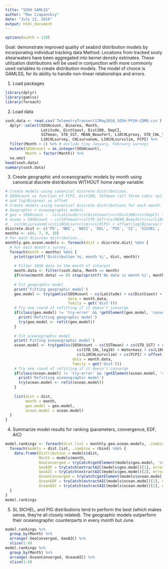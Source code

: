 ```yaml
---
title: "SOSH GAMLSS"
author: "Max Czapanskiy"
date: "July 12, 2016"
output: html_document
---
```


```r
options(width = 120)
```

Goal: demonstrate improved quality of seabird distribution models by incorporating individual tracking data
Method: Locations from tracked sooty shearwaters have been aggregated into kernel density estimates. These utilization distributions will be used in conjunction with more commonly used variables to create distribution models. The model of choice is GAMLSS, for its ability to handle non-linear relationships and errors.

1. Load packages
```r
library(dplyr)
library(gamlss)
library(foreach)
```

2. Load data
```r
sosh.data <- read.csv('TelemetryTransect17May2016_SOSH-PFSH-COMU.csv') %>% 
  dplyr::select(SOSHcount, Binarea, Month, 
                Latitude, DistCoast, Dist200, DepCI,
                SSTmean, STD_SST, MEAN_Beaufort, L10CHLproxy, STD_CHL_log10, Watermass,
                L10CHLsurvey, CHLsurvanom, L10CHLsurvclim, FCPI) %>%
  filter(Month > 2) %>% # exclude tiny January, February surveys
  mutate(SOSHcount = as.integer(SOSHcount),
         Month = factor(Month)) %>%
  na.omit
head(sosh.data)
summary(sosh.data)
```

3. Create geographic and oceanographic models by month using canonical discrete distributions WITHOUT home range variable:
```r
# Create models using canonical discrete distributions.
# SOSHcount as function of FCPI, Dist200, SSTmean (all three cubic splines) with Month as random variable 
# and log(Binarea) as offset
# Create models using canonical discrete distributions for each month.
# Geographic + oceanographic models
# geo = SOSHcount ~  cs(Latitude)+cs(DistCoast)+cs(Dist200)+cs(DepCI) + offset(log(Binarea))
# ocean = SOSHcount ~ cs(SSTmean)+cs(STD_SST)+cs(MEAN_Beaufort)+cs(L10CHLproxy)+cs(STD_CHL_log10)+Watermass+cs(L10CHLsurvey)+
#   cs(CHLsurvanom)+cs(L10CHLsurvclim)+cs(FCPI) + offset(log(Binarea))
discrete.dist <- c('PO', 'NBI', 'NBII', 'DEL', 'PIG', 'SI', 'SICHEL', 'ZIP', 'ZIP2')
months <- c(6, 7, 9, 10)
# For each discrete distribution...
monthly.geo.ocean.models <- foreach(dist = discrete.dist) %do% {
  # For each month's survey...
  foreach(month = months) %do% {
    print(sprintf('Distribution %s, month %i', dist, month))
    
    # Filter SOSH data to the month of interest
    month.data <- filter(sosh.data, Month == month)
    if(nrow(month.data) == 0) stop(sprintf('No data in month %i', month))
    
    # Fit geographic model
    print('Fitting geographic model')
    geo.model <- try(gamlss(SOSHcount ~ cs(Latitude) + cs(DistCoast) + cs(Dist200) + cs(DepCI) + offset(log(Binarea)),
                            data = month.data,
                            family = get('dist')))
    # Try one round of refitting if it doesn't converge
    if(class(geo.model) != 'try-error' && !getElement(geo.model, 'converged')) {
      print('Refitting geographic model')
      try(geo.model <- refit(geo.model))
    }
    
    # Fit oceanographic model
    print('Fitting oceanographic model')
    ocean.model <- try(gamlss(SOSHcount ~ cs(SSTmean) + cs(STD_SST) + cs(MEAN_Beaufort) + cs(L10CHLproxy) + 
                                cs(STD_CHL_log10) + Watermass + cs(L10CHLsurvey) + cs(CHLsurvanom) + 
                                cs(L10CHLsurvclim) + cs(FCPI) + offset(log(Binarea)),
                              data = month.data,
                              family = get('dist')))
    # Try one round of refitting if it doesn't converge
    if(class(ocean.model) != 'try-error' && !getElement(ocean.model, 'converged')) {
      print('Refitting oceanographic model')
      try(ocean.model <- refit(ocean.model))
    }
    
    list(dist = dist,
         month = month,
         geo.model = geo.model,
         ocean.model = ocean.model)
  }
}
```

4. Summarize model results for ranking (parameters, convergence, EDF, AIC)
```r
model.rankings <- foreach(dist.list = monthly.geo.ocean.models, .combine = rbind) %do% {
  foreach(models = dist.list, .combine = rbind) %do% {
    data.frame(Distribution = models$dist,
               Month = models$month,
               GeoConverged = tryCatch(getElement(models$geo.model, 'converged'), error = function(e) NA),
               GeoEDF = tryCatch(extractAIC(models$geo.model)[1], error = function(e) NA),
               GeoAIC = tryCatch(extractAIC(models$geo.model)[2], error = function(e) NA),
               OceanConverged = tryCatch(getElement(models$ocean.model, 'converged'), error = function(e) NA),
               OceanEDF = tryCatch(extractAIC(models$ocean.model)[1], error = function(e) NA),
               OceanAIC = tryCatch(extractAIC(models$ocean.model)[2], error = function(e) NA))
  }
}
model.rankings
```

5. SI, SICHEL, and PIG distributions tend to perform the best (which makes sense, they're all closely related). The geographic models outperform their oceanographic counterparts in every month but June.
```r
model.rankings %>%
  group_by(Month) %>%
  arrange(-GeoConverged, GeoAIC) %>% 
  slice(1:4)
model.rankings %>%
  group_by(Month) %>%
  arrange(-OceanConverged, OceanAIC) %>% 
  slice(1:4)
```
